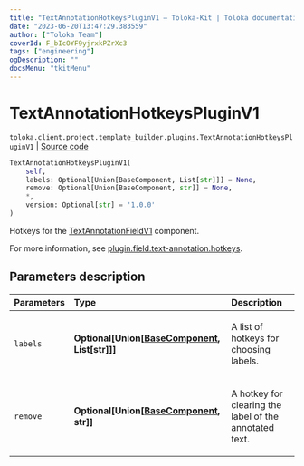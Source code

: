 ```yaml
---
title: "TextAnnotationHotkeysPluginV1 — Toloka-Kit | Toloka documentation"
date: "2023-06-20T13:47:29.383559"
author: ["Toloka Team"]
coverId: F_bIcOYF9yjrxkPZrXc3
tags: ["engineering"]
ogDescription: ""
docsMenu: "tkitMenu"
---
```


# TextAnnotationHotkeysPluginV1

`toloka.client.project.template_builder.plugins.TextAnnotationHotkeysPluginV1` | [Source code](https://github.com/Toloka/toloka-kit/blob/v1.2.0/src/client/project/template_builder/plugins.py#L61)

```python
TextAnnotationHotkeysPluginV1(
    self,
    labels: Optional[Union[BaseComponent, List[str]]] = None,
    remove: Optional[Union[BaseComponent, str]] = None,
    *,
    version: Optional[str] = '1.0.0'
)
```

Hotkeys for the [TextAnnotationFieldV1](/docs/toloka-kit/reference/toloka.client.project.template_builder.fields.TextAnnotationFieldV1) component.

For more information, see [plugin.field.text-annotation.hotkeys](/docs/template-builder/reference/plugin.field.text-annotation.hotkeys).

## Parameters description

| Parameters | Type | Description |
| :----------| :----| :-----------|
`labels`|**Optional\[Union\[[BaseComponent](/docs/toloka-kit/reference/toloka.client.project.template_builder.base.BaseComponent), List\[str\]\]\]**|<p>A list of hotkeys for choosing labels.</p>
`remove`|**Optional\[Union\[[BaseComponent](/docs/toloka-kit/reference/toloka.client.project.template_builder.base.BaseComponent), str\]\]**|<p>A hotkey for clearing the label of the annotated text.</p>